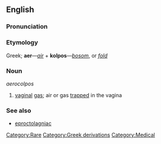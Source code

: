 ==English==

===Pronunciation===
{{substub}}

===Etymology===
Greek; '''aer'''&mdash;''[[air]]'' + '''kolpos'''&mdash;''[[bosom]]'', or ''[[fold]]''
<br>{{etystub}} <!---Needs Greek alphabet--->

===Noun===
''aerocolpos''

# [[vagina]]l [[gas]]; air or gas [[trap]]ped in the vagina

===See also===
* [[eproctolagniac]]

[[Category:Rare]]
[[Category:Greek derivations]]
[[Category:Medical]]